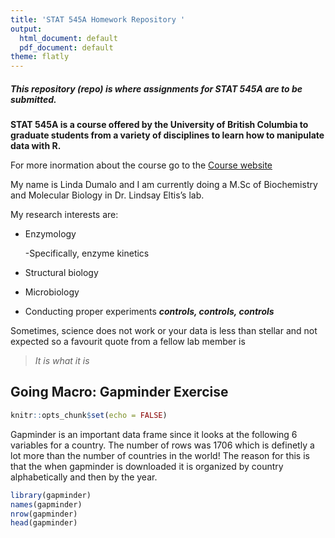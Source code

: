 ```yaml
---
title: 'STAT 545A Homework Repository '
output:
  html_document: default
  pdf_document: default
theme: flatly
---
```


##### This repository (repo) is where assignments for **STAT 545A** are to be submitted. 

**STAT 545A is a course offered by the University of British Columbia to graduate students from a variety of disciplines to learn how to manipulate data with R.** 

For more inormation about the course go to the [Course website](https://stat545.stat.ubc.ca/)

My name is Linda Dumalo and I am currently doing a M.Sc of Biochemistry and Molecular Biology in Dr. Lindsay Eltis's lab. 

My research interests are: 

* Enzymology
 
  -Specifically, enzyme kinetics 

* Structural biology

* Microbiology

* Conducting proper experiments   ***controls, controls, controls***


Sometimes, science does not work or your data is less than stellar and not expected so a favourit quote from a fellow lab member is 

> *It is what it is* 


## **Going Macro:** Gapminder Exercise 


```r
knitr::opts_chunk$set(echo = FALSE)
```

Gapminder is an important data frame since it looks at the following 6 variables for a country. The number of rows was 1706 which is definetly a lot more than the number of countries in the world! The reason for this is that the when gapminder is downloaded it is organized by country alphabetically and then by the year. 

```r
library(gapminder)
names(gapminder)
nrow(gapminder)
head(gapminder)
```
